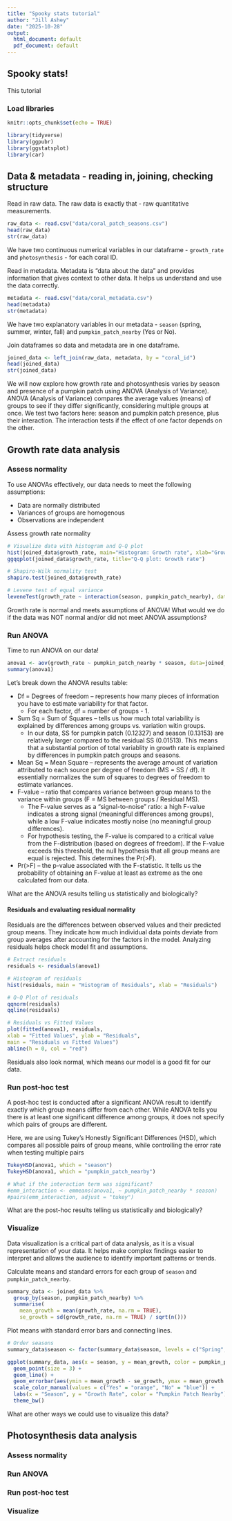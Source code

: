 ```yaml
---
title: "Spooky stats tutorial"
author: "Jill Ashey"
date: "2025-10-28"
output:
  html_document: default
  pdf_document: default
---
```


## Spooky stats! 

This tutorial 


### Load libraries 
```r
knitr::opts_chunk$set(echo = TRUE)

library(tidyverse)
library(ggpubr)
library(ggstatsplot)
library(car)
```

## Data & metadata - reading in, joining, checking structure 

Read in raw data. The raw data is exactly that - raw quantitative measurements. 
```r
raw_data <- read.csv("data/coral_patch_seasons.csv")
head(raw_data)
str(raw_data)
```

We have two continuous numerical variables in our dataframe - `growth_rate` and `photosynthesis` - for each coral ID. 

Read in metadata. Metadata is "data about the data" and provides information that gives context to other data. It helps us understand and use the data correctly. 
```r
metadata <- read.csv("data/coral_metadata.csv")
head(metadata)
str(metadata)
```

We have two explanatory variables in our metadata - `season` (spring, summer, winter, fall) and `pumpkin_patch_nearby` (Yes or No). 

Join dataframes so data and metadata are in one dataframe.
```r
joined_data <- left_join(raw_data, metadata, by = "coral_id")
head(joined_data)
str(joined_data)
```

We will now explore how growth rate and photosynthesis varies by season and presence of a pumpkin patch using ANOVA (Analysis of Variance). ANOVA (Analysis of Variance) compares the average values (means) of groups to see if they differ significantly, considering multiple groups at once. We test two factors here: season and pumpkin patch presence, plus their interaction. The interaction tests if the effect of one factor depends on the other.

## Growth rate data analysis  

### Assess normality 

To use ANOVAs effectively, our data needs to meet the following assumptions: 

- Data are normally distributed 
- Variances of groups are homogenous
- Observations are independent 

Assess growth rate normality 
```r
# Visualize data with histogram and Q-Q plot 
hist(joined_data$growth_rate, main="Histogram: Growth rate", xlab="Growth rate")
ggqqplot(joined_data$growth_rate, title="Q-Q plot: Growth rate")

# Shapiro-Wilk normality test
shapiro.test(joined_data$growth_rate)

# Levene test of equal variance
leveneTest(growth_rate ~ interaction(season, pumpkin_patch_nearby), data = joined_data)
```

Growth rate is normal and meets assumptions of ANOVA! What would we do if the data was NOT normal and/or did not meet ANOVA assumptions?

### Run ANOVA 

Time to run ANOVA on our data! 
```r
anova1 <- aov(growth_rate ~ pumpkin_patch_nearby * season, data=joined_data)
summary(anova1)
```

Let's break down the ANOVA results table: 

- Df = Degrees of freedom -- represents how many pieces of information you have to estimate variability for that factor. 
  - For each factor, df = number of groups - 1. 
- Sum Sq = Sum of Squares -- tells us how much total variability is explained by differences among groups vs. variation witin groups. 
  - In our data, SS for pumpkin patch (0.12327) and season (0.13153) are relatively larger compared to the residual SS (0.01513). This means that a substantial portion of total variablity in growth rate is explained by differences in pumpkin patch groups and seasons. 
- Mean Sq = Mean Square -- represents the average amount of variation attributed to each source per degree of freedom (MS = SS / df). It essentially normalizes the sum of squares to degrees of freedom to estimate variances. 
- F-value -- ratio that compares variance between group means to the variance within groups (F = MS between groups / Residual MS).
  - The F-value serves as a "signal-to-noise" ratio: a high F-value indicates a strong signal (meaningful differences among groups), while a low F-value indicates mostly noise (no meaningful group differences).
  - For hypothesis testing, the F-value is compared to a critical value from the F-distribution (based on degrees of freedom). If the F-value exceeds this threshold, the null hypothesis that all group means are equal is rejected. This determines the Pr(>F). 
- Pr(>F) -- the p-value associated with the F-statistic. It tells us the probability of obtaining an F-value at least as extreme as the one calculated from our data. 

What are the ANOVA results telling us statistically and biologically? 

#### Residuals and evaluating residual normality 

Residuals are the differences between observed values and their predicted group means. They indicate how much individual data points deviate from group averages after accounting for the factors in the model. Analyzing residuals helps check model fit and assumptions.

```r
# Extract residuals
residuals <- residuals(anova1)

# Histogram of residuals
hist(residuals, main = "Histogram of Residuals", xlab = "Residuals")

# Q-Q Plot of residuals
qqnorm(residuals)
qqline(residuals)

# Residuals vs Fitted Values
plot(fitted(anova1), residuals,
xlab = "Fitted Values", ylab = "Residuals",
main = "Residuals vs Fitted Values")
abline(h = 0, col = "red")
```

Residuals also look normal, which means our model is a good fit for our data. 

### Run post-hoc test

A post-hoc test is conducted after a significant ANOVA result to identify exactly which group means differ from each other. While ANOVA tells you there is at least one significant difference among groups, it does not specify which pairs of groups are different.

Here, we are using Tukey's Honestly Significant Differences (HSD), which compares all possible pairs of group means, while controlling the error rate when testing multiple pairs

```r
TukeyHSD(anova1, which = "season")
TukeyHSD(anova1, which = "pumpkin_patch_nearby")

# What if the interaction term was significant?
#emm_interaction <- emmeans(anova1, ~ pumpkin_patch_nearby * season)
#pairs(emm_interaction, adjust = "tukey")
```

What are the post-hoc results telling us statistically and biologically? 

### Visualize 

Data visualization is a critical part of data analysis, as it is a visual representation of your data. It helps make complex findings easier to interpret and allows the audience to identify important patterns or trends. 

Calculate means and standard errors for each group of `season` and `pumpkin_patch_nearby`. 
```r
summary_data <- joined_data %>%
  group_by(season, pumpkin_patch_nearby) %>%
  summarise(
    mean_growth = mean(growth_rate, na.rm = TRUE),
    se_growth = sd(growth_rate, na.rm = TRUE) / sqrt(n()))
```

Plot means with standard error bars and connecting lines. 
```r
# Order seasons
summary_data$season <- factor(summary_data$season, levels = c("Spring", "Summer", "Fall", "Winter"))

ggplot(summary_data, aes(x = season, y = mean_growth, color = pumpkin_patch_nearby, group = pumpkin_patch_nearby)) +
  geom_point(size = 3) +
  geom_line() +
  geom_errorbar(aes(ymin = mean_growth - se_growth, ymax = mean_growth + se_growth), width = 0.2) +
  scale_color_manual(values = c("Yes" = "orange", "No" = "blue")) +
  labs(x = "Season", y = "Growth Rate", color = "Pumpkin Patch Nearby") +
  theme_bw()
```

What are other ways we could use to visualize this data?

## Photosynthesis data analysis  

### Assess normality 

### Run ANOVA 

### Run post-hoc test 

### Visualize  
